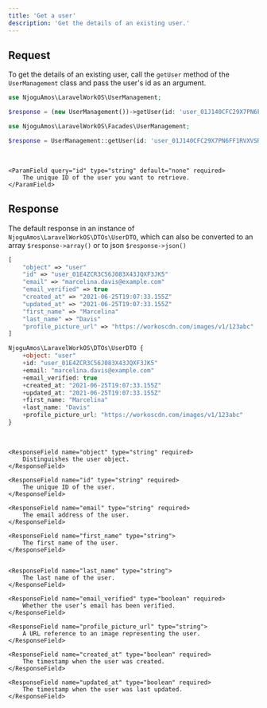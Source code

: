 ```yaml
---
title: 'Get a user'
description: 'Get the details of an existing user.'
---
```


## Request

To get the details of an existing user, call the `getUser` method of the `UserManagement` class and pass the user's id as an argument.

<CodeGroup>

```php New Class
use NjoguAmos\LaravelWorkOS\UserManagement;

$response = (new UserManagement())->getUser(id: 'user_01J140CFC29X7PN6FF1RVXVSRJ');
```

```php Facade
use NjoguAmos\LaravelWorkOS\Facades\UserManagement;

$response = UserManagement::getUser(id: 'user_01J140CFC29X7PN6FF1RVXVSRJ');
```
 </CodeGroup>

<br/>

<Accordion title="Parameters">

    <ParamField query="id" type="string" default="none" required>
        The unique ID of the user you want to retrieve.
    </ParamField>

</Accordion>

## Response

The default response in an instance of `NjoguAmos\LaravelWorkOS\DTOs\UserDTO`, which can also be converted to an array `$response->array()` or to json `$response->json()`

<CodeGroup>

```php $response->array()
[
    "object" => "user"
    "id" => "user_01E4ZCR3C56J083X43JQXF3JK5"
    "email" => "marcelina.davis@example.com"
    "email_verified" => true
    "created_at" => "2021-06-25T19:07:33.155Z"
    "updated_at" => "2021-06-25T19:07:33.155Z"
    "first_name" => "Marcelina"
    "last_name" => "Davis"
    "profile_picture_url" => "https://workoscdn.com/images/v1/123abc"
]
```

```php Default
NjoguAmos\LaravelWorkOS\DTOs\UserDTO {
    +object: "user"
    +id: "user_01E4ZCR3C56J083X43JQXF3JK5"
    +email: "marcelina.davis@example.com"
    +email_verified: true
    +created_at: "2021-06-25T19:07:33.155Z"
    +updated_at: "2021-06-25T19:07:33.155Z"
    +first_name: "Marcelina"
    +last_name: "Davis"
    +profile_picture_url: "https://workoscdn.com/images/v1/123abc"
}
```


</CodeGroup>

<br/>

<Accordion title="Response Parameters">

    <ResponseField name="object" type="string" required>
        Distinguishes the user object.
    </ResponseField>

    <ResponseField name="id" type="string" required>
        The unique ID of the user.
    </ResponseField>

    <ResponseField name="email" type="string" required>
        The email address of the user.
    </ResponseField>

    <ResponseField name="first_name" type="string">
        The first name of the user.
    </ResponseField>


    <ResponseField name="last_name" type="string">
        The last name of the user.
    </ResponseField>

    <ResponseField name="email_verified" type="boolean" required>
        Whether the user’s email has been verified.
    </ResponseField>

    <ResponseField name="profile_picture_url" type="string">
        A URL reference to an image representing the user.
    </ResponseField>

    <ResponseField name="created_at" type="boolean" required>
        The timestamp when the user was created.
    </ResponseField>

    <ResponseField name="updated_at" type="boolean" required>
        The timestamp when the user was last updated.
    </ResponseField>

</Accordion>

